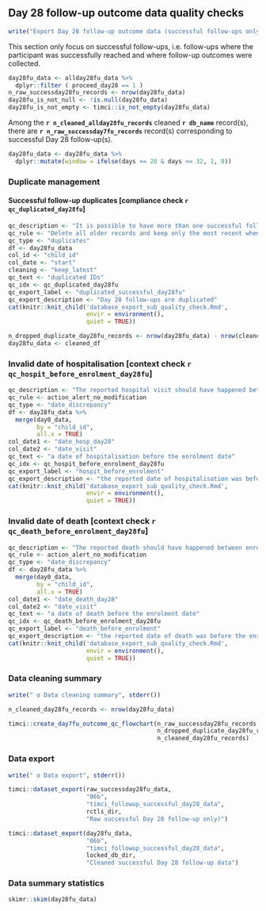 \newpage

## Day 28 follow-up outcome data quality checks\n\n

```r
write("Export Day 28 follow-up outcome data (successful follow-ups only) and run corresponding quality checks", stderr())
```

This section only focus on successful follow-ups, i.e. follow-ups where the participant was successfully reached and where follow-up outcomes were collected.

```r
day28fu_data <- allday28fu_data %>%
  dplyr::filter ( proceed_day28 == 1 )
n_raw_successday28fu_records <- nrow(day28fu_data)
day28fu_is_not_null <- !is.null(day28fu_data)
day28fu_is_not_empty <- timci::is_not_empty(day28fu_data)
```

Among the **`r n_cleaned_allday28fu_records`** cleaned **`r db_name`** record(s), there are **`r n_raw_successday7fu_records`** record(s) corresponding to successful Day 28 follow-up(s).

```r
day28fu_data <- day28fu_data %>%
  dplyr::mutate(window = ifelse(days >= 28 & days <= 32, 1, 0))
```

### Duplicate management\n\n

#### Successful follow-up duplicates [compliance check `r qc_duplicated_day28fu`]\n\n

```r
qc_description <- "It is possible to have more than one successful follow-up records available for the same participant. In this case, following the guidance from the statistical analysis plan, Only the most recent successful Day 28 follow-up is kept."
qc_rule <- "Delete all older records and keep only the most recent when more than one successful follow-up is available for the same participant."
qc_type <- "duplicates"
df <- day28fu_data
col_id <- "child_id"
col_date <- "start"
cleaning <- "keep_latest"
qc_text <- "duplicated IDs"
qc_idx <- qc_duplicated_day28fu
qc_export_label <- "duplicated_successful_day28fu"
qc_export_description <- "Day 28 follow-ups are duplicated"
cat(knitr::knit_child('database_export_sub_quality_check.Rmd',
                      envir = environment(),
                      quiet = TRUE))
```

```r
n_dropped_duplicate_day28fu_records <- nrow(day28fu_data) - nrow(cleaned_df)
day28fu_data <- cleaned_df
```

### Invalid date of hospitalisation [context check `r qc_hospit_before_enrolment_day28fu`]\n\n

```r
qc_description <- "The reported hospital visit should have happened between enrolment at Day 0 and the Day 28 follow-up."
qc_rule <- action_alert_no_modification
qc_type <- "date_discrepancy"
df <- day28fu_data %>% 
  merge(day0_data,
        by = "child_id",
        all.x = TRUE)
col_date1 <- "date_hosp_day28"
col_date2 <- "date_visit"
qc_text <- "a date of hospitalisation before the enrolment date"
qc_idx <- qc_hospit_before_enrolment_day28fu
qc_export_label <- "hospit_before_enrolment"
qc_export_description <- "the reported date of hospitalisation was before the enrolment date"
cat(knitr::knit_child('database_export_sub_quality_check.Rmd',
                      envir = environment(),
                      quiet = TRUE))
```

### Invalid date of death [context check `r qc_death_before_enrolment_day28fu`]\n\n

```r
qc_description <- "The reported death should have happened between enrolment at Day 0 and the Day 28 follow-up."
qc_rule <- action_alert_no_modification
qc_type <- "date_discrepancy"
df <- day28fu_data %>% 
  merge(day0_data,
        by = "child_id",
        all.x = TRUE)
col_date1 <- "date_death_day28"
col_date2 <- "date_visit"
qc_text <- "a date of death before the enrolment date"
qc_idx <- qc_death_before_enrolment_day28fu
qc_export_label <- "death_before_enrolment"
qc_export_description <- "the reported date of death was before the enrolment date"
cat(knitr::knit_child('database_export_sub_quality_check.Rmd',
                      envir = environment(),
                      quiet = TRUE))
```

### Data cleaning summary\n\n

```r
write(" o Data cleaning summary", stderr())
```

```r
n_cleaned_day28fu_records <- nrow(day28fu_data)
```

```r
timci::create_day7fu_outcome_qc_flowchart(n_raw_successday28fu_records,
                                          n_dropped_duplicate_day28fu_records,
                                          n_cleaned_day28fu_records)
```

### Data export\n\n

```r
write(" o Data export", stderr())
```

```r
timci::dataset_export(raw_successday28fu_data,
                      "06b",
                      "timci_followup_successful_day28_data",
                      rctls_dir,
                      "Raw successful Day 28 follow-up only)")
```

```r
timci::dataset_export(day28fu_data,
                      "06b",
                      "timci_followup_successful_day28_data",
                      locked_db_dir,
                      "Cleaned successful Day 28 follow-up data")
```

### Data summary statistics\n\n

```r
skimr::skim(day28fu_data)
```
